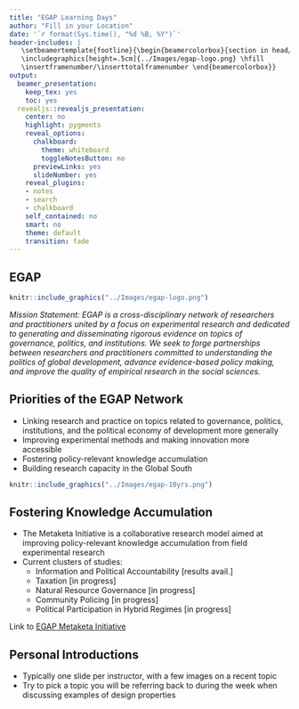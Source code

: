 ```yaml
---
title: "EGAP Learning Days"
author: "Fill in your Location"
date: '`r format(Sys.time(), "%d %B, %Y")`'
header-includes: |
   \setbeamertemplate{footline}{\begin{beamercolorbox}{section in head/foot}
   \includegraphics[height=.5cm]{../Images/egap-logo.png} \hfill
   \insertframenumber/\inserttotalframenumber \end{beamercolorbox}}
output:
  beamer_presentation:
    keep_tex: yes
    toc: yes
  revealjs::revealjs_presentation:
    center: no
    highlight: pygments
    reveal_options:
      chalkboard:
        theme: whiteboard
        toggleNotesButton: no
      previewLinks: yes
      slideNumber: yes
    reveal_plugins:
    - notes
    - search
    - chalkboard
    self_contained: no
    smart: no
    theme: default
    transition: fade
---
```


## EGAP

```r
knitr::include_graphics("../Images/egap-logo.png")
```

*Mission Statement: EGAP is a cross-disciplinary network of researchers and practitioners united by a focus on experimental research and dedicated to generating and disseminating rigorous evidence on topics of governance, politics, and institutions. We seek to forge partnerships between researchers and practitioners committed to understanding the politics of global development, advance evidence-based policy making, and improve the quality of empirical research in the social sciences.*

## Priorities of the EGAP Network

- Linking research and practice on topics related to governance, politics, institutions, and the political economy of development more generally
- Improving experimental methods and making innovation more accessible
- Fostering policy-relevant knowledge accumulation
- Building research capacity in the Global South

```r
knitr::include_graphics("../Images/egap-10yrs.png")
```


## Fostering Knowledge Accumulation

- The Metaketa Initiative is a collaborative research model aimed at improving policy-relevant knowledge accumulation from field experimental research
- Current clusters of studies:
    - Information and Political Accountability [results avail.]
    - Taxation [in progress]
    - Natural Resource Governance [in progress]
    - Community Policing [in progress]
    - Political Participation in Hybrid Regimes [in progress]
    
Link to [EGAP Metaketa Initiative](https://egap.org/our-work-0/the-metaketa-initiative/)

## Personal Introductions

- Typically one slide per instructor, with a few images on a recent topic
- Try to pick a topic you will be referring back to during the week when discussing examples of design properties
